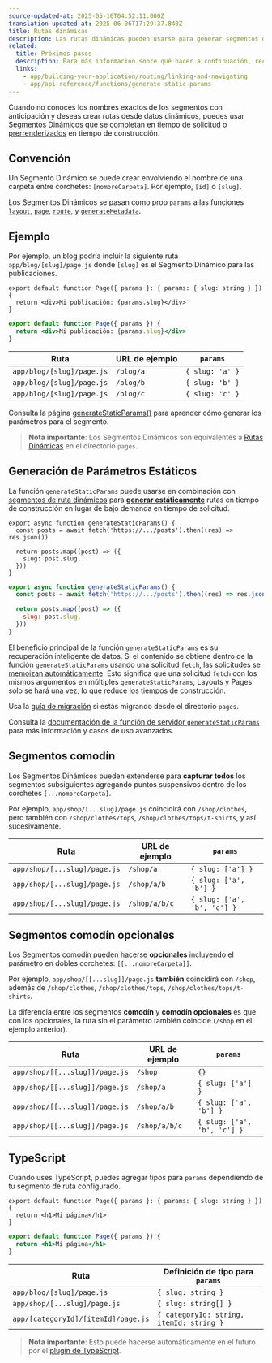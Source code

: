 ```yaml
---
source-updated-at: 2025-05-16T04:52:11.000Z
translation-updated-at: 2025-06-06T17:29:37.840Z
title: Rutas dinámicas
description: Las rutas dinámicas pueden usarse para generar segmentos de ruta programáticamente desde datos dinámicos.
related:
  title: Próximos pasos
  description: Para más información sobre qué hacer a continuación, recomendamos las siguientes secciones
  links:
    - app/building-your-application/routing/linking-and-navigating
    - app/api-reference/functions/generate-static-params
---
```


Cuando no conoces los nombres exactos de los segmentos con anticipación y deseas crear rutas desde datos dinámicos, puedes usar Segmentos Dinámicos que se completan en tiempo de solicitud o [prerrenderizados](#generating-static-params) en tiempo de construcción.

## Convención

Un Segmento Dinámico se puede crear envolviendo el nombre de una carpeta entre corchetes: `[nombreCarpeta]`. Por ejemplo, `[id]` o `[slug]`.

Los Segmentos Dinámicos se pasan como prop `params` a las funciones [`layout`](/docs/app/api-reference/file-conventions/layout), [`page`](/docs/app/api-reference/file-conventions/page), [`route`](/docs/app/building-your-application/routing/route-handlers), y [`generateMetadata`](/docs/app/api-reference/functions/generate-metadata#generatemetadata-function).

## Ejemplo

Por ejemplo, un blog podría incluir la siguiente ruta `app/blog/[slug]/page.js` donde `[slug]` es el Segmento Dinámico para las publicaciones.

```tsx filename="app/blog/[slug]/page.tsx" switcher
export default function Page({ params }: { params: { slug: string } }) {
  return <div>Mi publicación: {params.slug}</div>
}
```

```jsx filename="app/blog/[slug]/page.js" switcher
export default function Page({ params }) {
  return <div>Mi publicación: {params.slug}</div>
}
```

| Ruta                     | URL de ejemplo | `params`        |
| ------------------------- | ----------- | --------------- |
| `app/blog/[slug]/page.js` | `/blog/a`   | `{ slug: 'a' }` |
| `app/blog/[slug]/page.js` | `/blog/b`   | `{ slug: 'b' }` |
| `app/blog/[slug]/page.js` | `/blog/c`   | `{ slug: 'c' }` |

Consulta la página [generateStaticParams()](#generating-static-params) para aprender cómo generar los parámetros para el segmento.

> **Nota importante**: Los Segmentos Dinámicos son equivalentes a [Rutas Dinámicas](/docs/app/building-your-application/routing/dynamic-routes) en el directorio `pages`.

## Generación de Parámetros Estáticos

La función `generateStaticParams` puede usarse en combinación con [segmentos de ruta dinámicos](/docs/app/building-your-application/routing/dynamic-routes) para [**generar estáticamente**](/docs/app/building-your-application/rendering/server-components#static-rendering-default) rutas en tiempo de construcción en lugar de bajo demanda en tiempo de solicitud.

```tsx filename="app/blog/[slug]/page.tsx" switcher
export async function generateStaticParams() {
  const posts = await fetch('https://.../posts').then((res) => res.json())

  return posts.map((post) => ({
    slug: post.slug,
  }))
}
```

```jsx filename="app/blog/[slug]/page.js" switcher
export async function generateStaticParams() {
  const posts = await fetch('https://.../posts').then((res) => res.json())

  return posts.map((post) => ({
    slug: post.slug,
  }))
}
```

El beneficio principal de la función `generateStaticParams` es su recuperación inteligente de datos. Si el contenido se obtiene dentro de la función `generateStaticParams` usando una solicitud `fetch`, las solicitudes se [memoizan automáticamente](/docs/app/building-your-application/caching#request-memoization). Esto significa que una solicitud `fetch` con los mismos argumentos en múltiples `generateStaticParams`, Layouts y Pages solo se hará una vez, lo que reduce los tiempos de construcción.

Usa la [guía de migración](/docs/app/building-your-application/upgrading/app-router-migration#dynamic-paths-getstaticpaths) si estás migrando desde el directorio `pages`.

Consulta la [documentación de la función de servidor `generateStaticParams`](/docs/app/api-reference/functions/generate-static-params) para más información y casos de uso avanzados.

## Segmentos comodín

Los Segmentos Dinámicos pueden extenderse para **capturar todos** los segmentos subsiguientes agregando puntos suspensivos dentro de los corchetes `[...nombreCarpeta]`.

Por ejemplo, `app/shop/[...slug]/page.js` coincidirá con `/shop/clothes`, pero también con `/shop/clothes/tops`, `/shop/clothes/tops/t-shirts`, y así sucesivamente.

| Ruta                        | URL de ejemplo   | `params`                    |
| ---------------------------- | ------------- | --------------------------- |
| `app/shop/[...slug]/page.js` | `/shop/a`     | `{ slug: ['a'] }`           |
| `app/shop/[...slug]/page.js` | `/shop/a/b`   | `{ slug: ['a', 'b'] }`      |
| `app/shop/[...slug]/page.js` | `/shop/a/b/c` | `{ slug: ['a', 'b', 'c'] }` |

## Segmentos comodín opcionales

Los Segmentos comodín pueden hacerse **opcionales** incluyendo el parámetro en dobles corchetes: `[[...nombreCarpeta]]`.

Por ejemplo, `app/shop/[[...slug]]/page.js` **también** coincidirá con `/shop`, además de `/shop/clothes`, `/shop/clothes/tops`, `/shop/clothes/tops/t-shirts`.

La diferencia entre los segmentos **comodín** y **comodín opcionales** es que con los opcionales, la ruta sin el parámetro también coincide (`/shop` en el ejemplo anterior).

| Ruta                          | URL de ejemplo   | `params`                    |
| ------------------------------ | ------------- | --------------------------- |
| `app/shop/[[...slug]]/page.js` | `/shop`       | `{}`                        |
| `app/shop/[[...slug]]/page.js` | `/shop/a`     | `{ slug: ['a'] }`           |
| `app/shop/[[...slug]]/page.js` | `/shop/a/b`   | `{ slug: ['a', 'b'] }`      |
| `app/shop/[[...slug]]/page.js` | `/shop/a/b/c` | `{ slug: ['a', 'b', 'c'] }` |

## TypeScript

Cuando uses TypeScript, puedes agregar tipos para `params` dependiendo de tu segmento de ruta configurado.

```tsx filename="app/blog/[slug]/page.tsx" switcher
export default function Page({ params }: { params: { slug: string } }) {
  return <h1>Mi página</h1>
}
```

```jsx filename="app/blog/[slug]/page.js" switcher
export default function Page({ params }) {
  return <h1>Mi página</h1>
}
```

| Ruta                               | Definición de tipo para `params`         |
| ----------------------------------- | ---------------------------------------- |
| `app/blog/[slug]/page.js`           | `{ slug: string }`                       |
| `app/shop/[...slug]/page.js`        | `{ slug: string[] }`                     |
| `app/[categoryId]/[itemId]/page.js` | `{ categoryId: string, itemId: string }` |

> **Nota importante**: Esto puede hacerse automáticamente en el futuro por el [plugin de TypeScript](/docs/app/building-your-application/configuring/typescript#typescript-plugin).